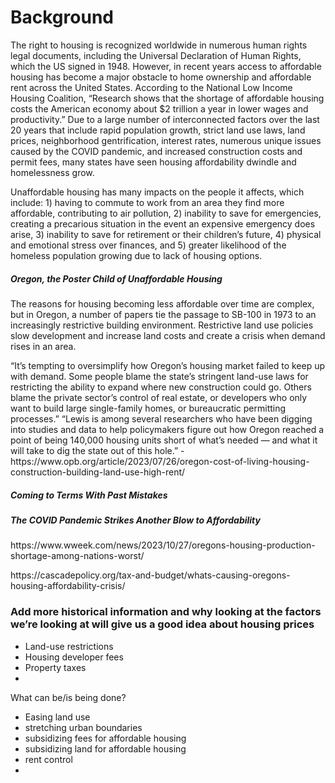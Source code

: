 # Background

The right to housing is recognized worldwide in numerous human rights legal documents, including the
Universal Declaration of Human Rights, which the US signed in 1948.  However, in recent years access
to affordable housing has become a major obstacle to home ownership and affordable rent across the
United States.  According to the National Low Income Housing Coalition, “Research shows that
the shortage of affordable housing costs the American economy about $2 trillion a year in lower
wages and productivity.”  Due to a large number of interconnected factors over the last 20 years that include rapid population
growth, strict land use laws, land prices, neighborhood gentrification, interest rates, numerous unique
issues caused by the COVID pandemic, and increased construction costs and permit fees, many states have
seen housing affordability dwindle and homelessness grow.

Unaffordable housing has many impacts on the people it affects, which include:  1) having to commute to
work from an area they find more affordable, contributing to air pollution,  2) inability to save for
emergencies, creating a precarious situation in the event an expensive emergency does arise,  3) inability
to save for retirement or their children’s future,  4) physical and emotional stress over finances, and
5) greater likelihood of the homeless population growing due to lack of housing options.

##### Oregon, the Poster Child of Unaffordable Housing
The reasons for housing becoming less affordable over time are complex, but in Oregon, a number of papers tie the
passage to SB-100 in 1973 to an increasingly restrictive building environment.  Restrictive land use policies
slow development and increase land costs and create a crisis when demand rises in an area.

"It’s tempting to oversimplify how Oregon’s housing market failed to keep up with demand. Some people blame the state’s
stringent land-use laws for restricting the ability to expand where new construction could go. Others blame the
private sector’s control of real estate, or developers who only want to build large single-family homes, or
bureaucratic permitting processes."
"Lewis is among several researchers who have been digging into studies and data to help policymakers figure out how
Oregon reached a point of being 140,000 housing units short of what’s needed — and what it will take to dig the state
out of this hole." - https://www.opb.org/article/2023/07/26/oregon-cost-of-living-housing-construction-building-land-use-high-rent/

##### Coming to Terms With Past Mistakes

##### The COVID Pandemic Strikes Another Blow to Affordability

https://www.wweek.com/news/2023/10/27/oregons-housing-production-shortage-among-nations-worst/

https://cascadepolicy.org/tax-and-budget/whats-causing-oregons-housing-affordability-crisis/

### Add more historical information and why looking at the factors we're looking at will give us a good idea about housing prices

* Land-use restrictions
* Housing developer fees
* Property taxes
*

What can be/is being done?

* Easing land use
* stretching urban boundaries
* subsidizing fees for affordable housing
* subsidizing land for affordable housing
* rent control
*